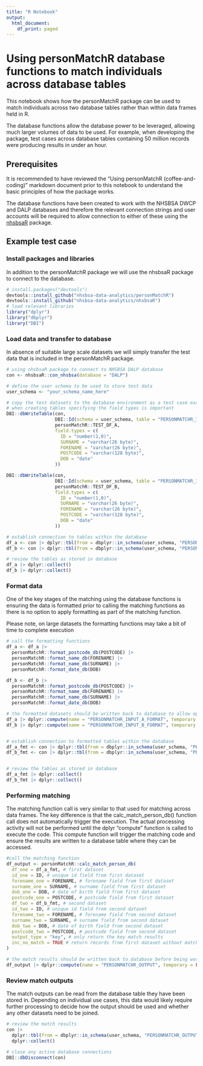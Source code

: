 ```yaml
---
title: "R Notebook"
output:
  html_document:
    df_print: paged
---
```


# Using personMatchR database functions to match individuals across database tables

This notebook shows how the personMatchR package can be used to match individuals across two database tables rather than within data frames held in R.

The database functions allow the database power to be leveraged, allowing much larger volumes of data to be used. For example, when developing the package, test cases across database tables containing 50 million records were producing results in under an hour.

## Prerequisites

It is recommended to have reviewed the "Using personMatchR (coffee-and-coding)" markdown document prior to this notebook to understand the basic principles of how the package works.

The database functions have been created to work with the NHSBSA DWCP and DALP databases and therefore the relevant connection strings and user accounts will be required to allow connection to either of these using the [nhsbsaR](https://github.com/nhsbsa-data-analytics/nhsbsaR) package.

## Example test case

### Install packages and libraries

In addition to the personMatchR package we will use the nhsbsaR package to connect to the database.

```r
# install.packages("devtools")
devtools::install_github("nhsbsa-data-analytics/personMatchR")
devtools::install_github("nhsbsa-data-analytics/nhsbsaR")
# load relevant libraries
library("dplyr")
library("dbplyr")
library("DBI")
```

### Load data and transfer to database

In absence of suitable large scale datasets we will simply transfer the test data that is included in the personMatchR package.

```r
# using nhsbsaR package to connect to NHSBSA DALP database
con <- nhsbsaR::con_nhsbsa(database = "DALP")

# define the user schema to be used to store test data
user_schema <- "your_schema_name_here"

# copy the test datasets to the database environment as a test case example
# when creating tables specifying the field types is important
DBI::dbWriteTable(con,
                  DBI::Id(schema = user_schema, table = "PERSONMATCHR_INPUT_A"),
                  personMatchR::TEST_DF_A,
                  field.types = c(
                    ID = "number(1,0)",
                    SURNAME = "varchar(26 byte)",
                    FORENAME = "varchar(26 byte)",
                    POSTCODE = "varchar(128 byte)",
                    DOB = "date"
                  ))

DBI::dbWriteTable(con,
                  DBI::Id(schema = user_schema, table = "PERSONMATCHR_INPUT_B"),
                  personMatchR::TEST_DF_B,
                  field.types = c(
                    ID = "number(1,0)",
                    SURNAME = "varchar(26 byte)",
                    FORENAME = "varchar(26 byte)",
                    POSTCODE = "varchar(128 byte)",
                    DOB = "date"
                  ))

# establish connection to tables within the database
df_a <- con |> dplyr::tbl(from = dbplyr::in_schema(user_schema, "PERSONMATCHR_INPUT_A"))
df_b <- con |> dplyr::tbl(from = dbplyr::in_schema(user_schema, "PERSONMATCHR_INPUT_B"))

# review the tables as stored in database
df_a |> dplyr::collect()
df_b |> dplyr::collect()

```


### Format data

One of the key stages of the matching using the database functions is ensuring the data is formatted prior to calling the matching functions as there is no option to apply formatting as part of the matching function.

Please note, on large datasets the formatting functions may take a bit of time to complete execution

```r
# call the formatting functions
df_a <- df_a |>
  personMatchR::format_postcode_db(POSTCODE) |>
  personMatchR::format_name_db(FORENAME) |>
  personMatchR::format_name_db(SURNAME) |>
  personMatchR::format_date_db(DOB)

df_b <- df_b |>
  personMatchR::format_postcode_db(POSTCODE) |>
  personMatchR::format_name_db(FORENAME) |>
  personMatchR::format_name_db(SURNAME) |>
  personMatchR::format_date_db(DOB)

# the formatted datasets should be written back to database to allow optimal performance
df_a |> dplyr::compute(name = "PERSONMATCHR_INPUT_A_FORMAT", temporary = FALSE)
df_b |> dplyr::compute(name = "PERSONMATCHR_INPUT_B_FORMAT", temporary = FALSE)


# establish connection to formatted tables within the database
df_a_fmt <- con |> dplyr::tbl(from = dbplyr::in_schema(user_schema, "PERSONMATCHR_INPUT_A_FORMAT"))
df_b_fmt <- con |> dplyr::tbl(from = dbplyr::in_schema(user_schema, "PERSONMATCHR_INPUT_B_FORMAT"))


# review the tables as stored in database
df_a_fmt |> dplyr::collect()
df_b_fmt |> dplyr::collect()
```

### Performing matching

The matching function call is very similar to that used for matching across data frames. The key difference is that the calc_match_person_db() function call does not automatically trigger the execution. The actual processing activity will not be performed until the dplyr "compute" function is called to execute the code. This compute function will trigger the matching code and ensure the results are written to a database table where they can be accessed.

```r
#call the matching function
df_output <- personMatchR::calc_match_person_db(
  df_one = df_a_fmt, # first dataset
  id_one = ID, # unique id field from first dataset
  forename_one = FORENAME, # forename field from first dataset
  surname_one = SURNAME, # surname field from first dataset
  dob_one = DOB, # date of birth field from first dataset
  postcode_one = POSTCODE, # postcode field from first dataset
  df_two = df_b_fmt, # second dataset
  id_two = ID, # unique id field from second dataset
  forename_two = FORENAME, # forename field from second dataset
  surname_two = SURNAME, # surname field from second dataset
  dob_two = DOB, # date of birth field from second dataset
  postcode_two = POSTCODE, # postcode field from second dataset
  output_type = "key", # only return the key match results
  inc_no_match = TRUE # return records from first dataset without matches
)

# the match results should be written back to database before being worked with
df_output |> dplyr::compute(name = "PERSONMATCHR_OUTPUT", temporary = FALSE)

```

### Review match outputs

The match outputs can be read from the database table they have been stored in. Depending on individual use cases, this data would likely require further processing to decide how the output should be used and whether any other datasets need to be joined.

```r
# review the match results
con |>
  dplyr::tbl(from = dbplyr::in_schema(user_schema, "PERSONMATCHR_OUTPUT")) |>
  dplyr::collect()

# close any active database connections
DBI::dbDisconnect(con)
```